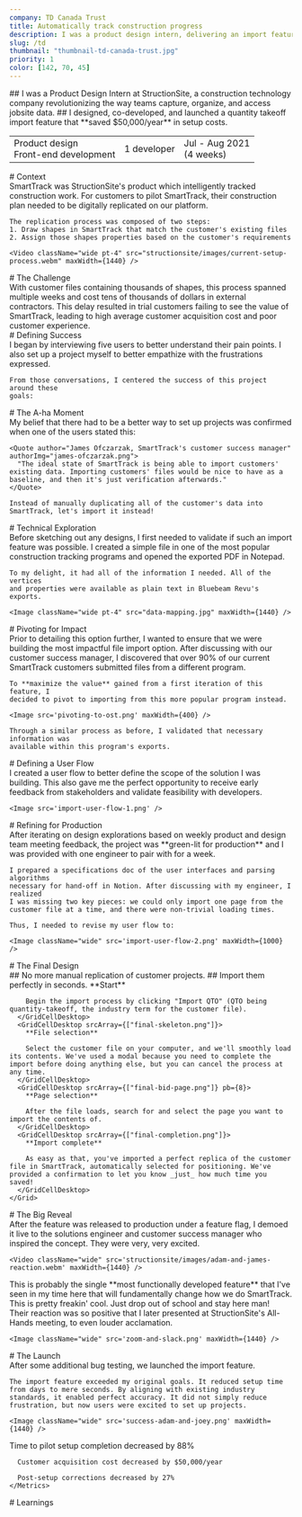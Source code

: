 ```yaml
---
company: TD Canada Trust
title: Automatically track construction progress
description: I was a product design intern, delivering an import feature for a construction tracking tool which saved $50,000/year in setup costs.
slug: /td
thumbnail: "thumbnail-td-canada-trust.jpg"
priority: 1
color: [142, 70, 45]
---
```


<Intro>
  ## I was a Product Design Intern at <AutoLink light to="https://structionsite.com/">StructionSite</AutoLink>, a construction technology company revolutionizing the way teams capture, organize, and access jobsite data.
  ## I designed, co-developed, and launched a quantity takeoff import feature that **saved $50,000/year** in setup costs.

  <Table>
    <td>
      Product design<br />
      Front-end development
    </td>
    <td>1 developer</td>
    <td>
      Jul - Aug 2021<br />
      (4 weeks)
    </td>
  </Table>
</Intro>

<section>
  # Context

  <section>
    SmartTrack was StructionSite's product which intelligently tracked construction work. For customers to pilot SmartTrack, their construction plan needed to be digitally replicated on our platform.

    The replication process was composed of two steps:
    1. Draw shapes in SmartTrack that match the customer's existing files
    2. Assign those shapes properties based on the customer's requirements

    <Video className="wide pt-4" src="structionsite/images/current-setup-process.webm" maxWidth={1440} />
  </section>
</section>

<section>
  # The Challenge

  <section>
    With customer files containing thousands of shapes, this process spanned multiple weeks and cost tens of thousands of dollars in external contractors. This delay resulted in trial customers failing to see the value of SmartTrack, leading to high average customer acquisition cost and poor customer experience.
  </section>
</section>

<section>
  # Defining Success

  <section>
    I began by interviewing five users to better understand their pain points. I
    also set up a project myself to better empathize with the frustrations
    expressed.

    From those conversations, I centered the success of this project around these
    goals:
  </section>

  <section>
    <NumberedList
      data={[
        {
          title: 'Maximize efficiency',
          description:
          'The most critical goal was to reduce the time required to setup each customer project. The shorter the process, the lower our customer acquisition cost becomes.',
        },
        {
          title: 'Improve intuitiveness',
          description:
          "Aligning the mental model of SmartTrack's features, modes, and tooling with construction industry standards would improve setup accuracy.",
        },
        {
          title: 'Reduce frustration',
          description:
          'Users are able to easily amend mistakes and accomplish their tasks without interruption.',
        },
      ]}
    />
  </section>
</section>

<section>
  # The A-ha Moment
  
  <section>
    My belief that there had to be a better way to set up projects was confirmed
    when one of the users stated this:

    <Quote author="James Ofczarzak, SmartTrack's customer success manager" authorImg="james-ofczarzak.png">
      "The ideal state of SmartTrack is being able to import customers' existing data. Importing customers' files would be nice to have as a baseline, and then it's just verification afterwards."
    </Quote>

    Instead of manually duplicating all of the customer's data into SmartTrack, let's import it instead!
  </section>
</section>

<section>
  # Technical Exploration

  <section>
    Before sketching out any designs, I first needed to validate if such an import
    feature was possible. I created a simple file in one of the most popular
    construction tracking programs and opened the exported PDF in Notepad.

    To my delight, it had all of the information I needed. All of the vertices
    and properties were available as plain text in Bluebeam Revu's exports.  

    <Image className="wide pt-4" src="data-mapping.jpg" maxWidth={1440} />
  </section>
</section>

<section>
  # Pivoting for Impact

  <section>
    Prior to detailing this option further, I wanted to ensure that we were building
    the most impactful file import option. After discussing with our customer
    success manager, I discovered that over 90% of our current SmartTrack customers
    submitted files from a different program.

    To **maximize the value** gained from a first iteration of this feature, I
    decided to pivot to importing from this more popular program instead.

    <Image src='pivoting-to-ost.png' maxWidth={400} />

    Through a similar process as before, I validated that necessary information was
    available within this program's exports.
  </section>
</section>

<section>
  # Defining a User Flow

  <section>
    I created a user flow to better define the scope of the solution I was building.
    This also gave me the perfect opportunity to receive early feedback from
    stakeholders and validate feasibility with developers.

    <Image src='import-user-flow-1.png' />
  </section>
</section>

<section>
  # Refining for Production

  <section>
    After iterating on design explorations based on weekly product and design team meeting feedback,
    the project was **green-lit for production** and I was provided with one
    engineer to pair with for a week.

    I prepared a specifications doc of the user interfaces and parsing algorithms
    necessary for hand-off in Notion. After discussing with my engineer, I realized
    I was missing two key pieces: we could only import one page from the customer file at a time, and there were non-trivial loading times.

    Thus, I needed to revise my user flow to:

    <Image className="wide" src='import-user-flow-2.png' maxWidth={1000} />
  </section>
</section>

<section>
  # The Final Design

  <section>
    <Grid>
      <GridCellDesktop isTitle srcArray={["final-completion.png"]} pt={12}>
        ## No more manual replication of customer projects. 
        ## Import them perfectly in seconds.
      </GridCellDesktop>
      <GridCellDesktop srcArray={["final-start-import.png"]}>
        **Start**

        Begin the import process by clicking "Import QTO" (QTO being quantity-takeoff, the industry term for the customer file).
      </GridCellDesktop>
      <GridCellDesktop srcArray={["final-skeleton.png"]}>
        **File selection**

        Select the customer file on your computer, and we'll smoothly load its contents. We've used a modal because you need to complete the import before doing anything else, but you can cancel the process at any time.
      </GridCellDesktop>
      <GridCellDesktop srcArray={["final-bid-page.png"]} pb={8}>
        **Page selection**

        After the file loads, search for and select the page you want to import the contents of.
      </GridCellDesktop>
      <GridCellDesktop srcArray={["final-completion.png"]}>
        **Import complete**

        As easy as that, you've imported a perfect replica of the customer file in SmartTrack, automatically selected for positioning. We've provided a confirmation to let you know _just_ how much time you saved!
      </GridCellDesktop>
    </Grid>
  </section>
</section>

<section>
  # The Big Reveal

  <section>
    After the feature was released to production under a feature flag, I demoed it
    live to the solutions engineer and customer success manager who inspired the
    concept. They were very, very excited.

    <Video className="wide" src='structionsite/images/adam-and-james-reaction.webm' maxWidth={1440} />
  </section>
  <section>
    <Quote author="Adam Della Monica, SmartTrack's solution engineer" authorImg="adam-della-monica.jpeg">
      This is probably the single **most functionally developed feature** that I've seen in my time here that will fundamentally change how we do SmartTrack. This is pretty freakin' cool. Just drop out of school and stay here man!
    </Quote>
  </section>
  <section>
    Their reaction was so positive that I later presented at StructionSite's
    All-Hands meeting, to even louder acclamation.

    <Image className="wide" src='zoom-and-slack.png' maxWidth={1440} />
  </section>
</section>

<section>
  # The Launch

  <section>
    After some additional bug testing, we launched the import feature. 
    
    The import feature exceeded my original goals. It reduced setup time from days to mere seconds. By aligning with existing industry standards, it enabled perfect accuracy. It did not simply reduce frustration, but now users were excited to set up projects.

    <Image className="wide" src='success-adam-and-joey.png' maxWidth={1440} />
  </section>

  <section>
    <Metrics disclaimer>
      Time to pilot setup completion decreased by 88%

      Customer acquisition cost decreased by $50,000/year

      Post-setup corrections decreased by 27%
    </Metrics>
  </section>
</section>

<section>
  # Learnings

  <section>
    <NumberedList
      data={[
        {
          title: 'Approach the impossible',
          description:
            'Even if a feature seems infeasible, try to prove it out. Some of the best features come from simple experiments.',
        },
        {
          title: 'Get your hands dirty',
          description:
            'My software development experience is just as applicable to the early proof-of-concept phases as it is to developer handoff. Leveraging existing data to increase product value is a tool that I will carry forward.',
        },
        {
          title: 'User joy is the greatest reward',
          description:
            "Seeing how this feature has fundamentally improved so many users' lives brings an inescapable smile to my face. It feels so, so good to help others!",
        },
      ]}
    />
  </section>
</section>
